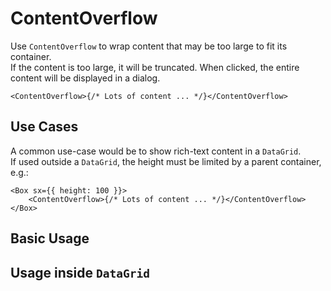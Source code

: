 

<Meta of={ContentOverflowStories} />

# ContentOverflow

Use `ContentOverflow` to wrap content that may be too large to fit its container. <br />
If the content is too large, it will be truncated. When clicked, the entire content will be displayed in a dialog.

```tsx
<ContentOverflow>{/* Lots of content ... */}</ContentOverflow>
```

## Use Cases

A common use-case would be to show rich-text content in a `DataGrid`. <br />
If used outside a `DataGrid`, the height must be limited by a parent container, e.g.:

```tsx
<Box sx={{ height: 100 }}>
    <ContentOverflow>{/* Lots of content ... */}</ContentOverflow>
</Box>
```

## Basic Usage

<Canvas>
    <Story of={ContentOverflowStories.BasicUsage} />
</Canvas>

## Usage inside `DataGrid`

<Canvas>
    <Story of={ContentOverflowStories.InDataGrid} />
</Canvas>

